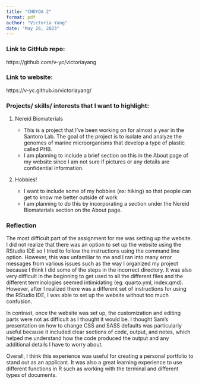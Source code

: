 ```yaml
---
title: "CHOYOA 2"
format: pdf
author: "Victoria Yang"
date: "May 26, 2023"
---
```


### Link to GitHub repo:
https://github.com/v-yc/victoriayang

### Link to website:
https://v-yc.github.io/victoriayang/

### Projects/ skills/ interests that I want to highlight:

1.  Nereid Biomaterials

    -   This is a project that I've been working on for almost a year in the Santoro Lab. The goal of the project is to isolate and analyze the genomes of marine microorganisms that develop a type of plastic called PHB.
    -   I am planning to include a brief section on this in the About page of my website since I am not sure if pictures or any details are confidential information.

2.  Hobbies!

    -   I want to include some of my hobbies (ex: hiking) so that people can get to know me better outside of work
    -   I am planning to do this by incorporating a section under the Nereid Biomaterials section on the About page.
    
### Reflection

The most difficult part of the assignment for me was setting up the website. I did not realize that there was an option to set up the website using the RStudio IDE so I tried to follow the instructions using the command line option. However, this was unfamiliar to me and I ran into many error messages from various issues such as the way I organized my project because I think I did some of the steps in the incorrect directory. It was also very difficult in the beginning to get used to all the different files and the different terminologies seemed intimidating (eg. quarto.yml, index.qmd). However, after I realized there was a different set of instructions for using the RStudio IDE, I was able to set up the website without too much confusion.

In contrast, once the website was set up, the customization and editing parts were not as difficult as I thought it would be. I thought Sam's presentation on how to change CSS and SASS defaults was particularly useful because it included clear sections of code, output, and notes, which helped me understand how the code produced the output and any additional details I have to worry about.

Overall, I think this experience was useful for creating a personal portfolio to stand out as an applicant. It was also a great learning experience to use different functions in R such as working with the terminal and different types of documents.

